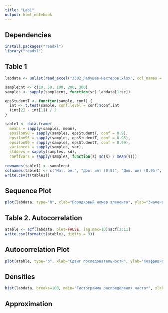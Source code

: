 ```yaml
---
title: "Lab1"
output: html_notebook
---
```


## Dependencies

```r
install.packages("readxl")
library("readxl")
```

## Table 1

```r
labdata <- unlist(read_excel("3302_Лабушев-Нестеров.xlsx", col_names = FALSE))

samplecnt <- c(10, 50, 100, 200, 300)
samples <- sapply(samplecnt, function(sc) labdata[1:sc])

epsStudentT <- function(sample, conf) {
  int <- t.test(sample, conf.level = conf)$conf.int
  (int[2] - int[1]) / 2
}

table1 <- data.frame(
  means = sapply(samples, mean),
  epsilon90 = sapply(samples, epsStudentT, conf = 0.9),
  epsilon95 = sapply(samples, epsStudentT, conf = 0.95),
  epsilon99 = sapply(samples, epsStudentT, conf = 0.99),
  variances = sapply(samples, var),
  stddevs = sapply(samples, sd),
  coeffvars = sapply(samples, function(s) sd(s) / mean(s)))

rownames(table1) <- samplecnt
colnames(table1) <- c("Мат. ож.", "Дов. инт (0.9)", "Дов. инт (0.95)", "Дов. инт. (0.99)", "Дисперсия", "С. к. о.", "К-т вариации")
write.csv(t(table1))
```

## Sequence Plot

```r
plot(labdata, type="h", xlab="Порядковый номер элемента", ylab="Значение элемента")
```

## Table 2. Autocorrelation 

```r
atable <- acf(labdata, plot=FALSE, lag.max=10)$acf[2:11]
write.csv(format(t(atable), digits = 3))
```

## Autocorrelation Plot

```r
plot(atable, type="b", xlab="Сдвиг последовательности", ylab="Коэффициент автокорреляции")
```

## Densities

```r
hist(labdata, breaks=100, main="Гистограмма распределения частот", xlab="Интервалы значений", ylab="Частота")
```

## Approximation

```r

```